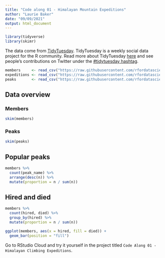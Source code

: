 ```yaml
---
title: "Code along 01 - Himalayan Mountain Expeditions"
author: "Laurie Baker"
date: "09/09/2021"
output: html_document
---
```


```r
library(tidyverse)
library(skimr)
```

The data come from [TidyTuesday](https://github.com/rfordatascience/tidytuesday/blob/master/data/2020/2020-09-22/readme.md).
TidyTuesday is a weekly social data project for the R community.
Read more about TidyTuesday [here](https://github.com/rfordatascience/tidytuesday) and see people's contributions on Twitter under the [\#tidytuesday hashtag](https://twitter.com/search?q=tidytuesday&src=typed_query).

```r
members     <- read_csv("https://raw.githubusercontent.com/rfordatascience/tidytuesday/master/data/2020/2020-09-22/members.csv")
expeditions <- read_csv("https://raw.githubusercontent.com/rfordatascience/tidytuesday/master/data/2020/2020-09-22/expeditions.csv")
peaks       <- read_csv("https://raw.githubusercontent.com/rfordatascience/tidytuesday/master/data/2020/2020-09-22/peaks.csv")
```

## Data overview

### Members

```r
skim(members)
```

### Peaks

```r
skim(peaks)
```

## Popular peaks

```r
members %>%
  count(peak_name) %>%
  arrange(desc(n)) %>%
  mutate(proportion = n / sum(n))
```

## Hired and died

```r
members %>%
  count(hired, died) %>%
  group_by(hired) %>%
  mutate(proportion = n / sum(n))
```

```r
ggplot(members, aes(x = hired, fill = died)) +
  geom_bar(position = "fill")
```

Go to RStudio Cloud and try it yourself in the project titled `Code Along 01 - Himalayan Climbing Expeditions`.
